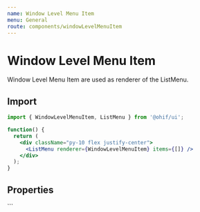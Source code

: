```yaml
---
name: Window Level Menu Item
menu: General
route: components/windowLevelMenuItem
---
```




# Window Level Menu Item

Window Level Menu Item are used as renderer of the ListMenu.

## Import

```javascript
import { WindowLevelMenuItem, ListMenu } from '@ohif/ui';
```

```jsx live
function() {
  return (
    <div className="py-10 flex justify-center">
      <ListMenu renderer={WindowLevelMenuItem} items={[]} />
    </div>
  );
}
```

## Properties

<Props of={WindowLevelMenuItem} />
```
